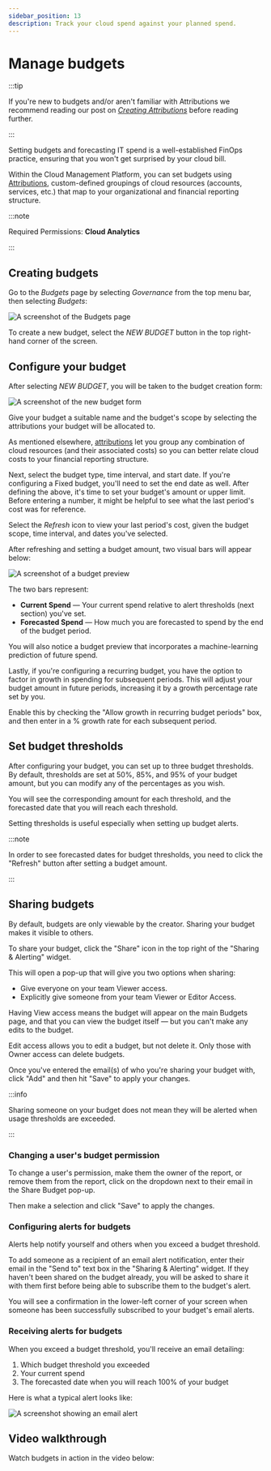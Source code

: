 ```yaml
---
sidebar_position: 13
description: Track your cloud spend against your planned spend.
---
```


# Manage budgets

:::tip

If you're new to budgets and/or aren't familiar with Attributions we recommend reading our post on [_Creating Attributions_](attributing-cloud-spend.mdx) before reading further.

:::

Setting budgets and forecasting IT spend is a well-established FinOps practice, ensuring that you won't get surprised by your cloud bill.

Within the Cloud Management Platform, you can set budgets using [Attributions](attributing-cloud-spend.mdx), custom-defined groupings of cloud resources (accounts, services, etc.) that map to your organizational and financial reporting structure.

:::note

Required Permissions: **Cloud Analytics**

:::

## Creating budgets

Go to the _Budgets_ page by selecting _Governance_ from the top menu bar, then selecting _Budgets_:

![A screenshot of the _Budgets_ page](../../static/img/docs/cmp-budget-screen.png)

To create a new budget, select the _NEW BUDGET_ button in the top right-hand corner of the screen.

## Configure your budget

After selecting _NEW BUDGET_, you will be taken to the budget creation form:

![A screenshot of the new budget form](../../static/img/docs/cmp-new-budget.png)

Give your budget a suitable name and the budget's scope by selecting the attributions your budget will be allocated to.

As mentioned elsewhere, [attributions](attributing-cloud-spend.mdx) let you group any combination of cloud resources (and their associated costs) so you can better relate cloud costs to your financial reporting structure.

Next, select the budget type, time interval, and start date. If you're configuring a Fixed budget, you'll need to set the end date as well. After defining the above, it's time to set your budget's amount or upper limit. Before entering a number, it might be helpful to see what the last period's cost was for reference.

Select the _Refresh_ icon to view your last period's cost, given the budget scope, time interval, and dates you've selected.

After refreshing and setting a budget amount, two visual bars will appear below:

![A screenshot of a budget preview](../../static/img/docs/cmp-budget-preview.png)

The two bars represent:

- **Current Spend** &mdash; Your current spend relative to alert thresholds (next section) you've set.
- **Forecasted Spend** &mdash; How much you are forecasted to spend by the end of the budget period.

You will also notice a budget preview that incorporates a machine-learning prediction of future spend.

Lastly, if you're configuring a recurring budget, you have the option to factor in growth in spending for subsequent periods. This will adjust your budget amount in future periods, increasing it by a growth percentage rate set by you.

Enable this by checking the "Allow growth in recurring budget periods" box, and then enter in a % growth rate for each subsequent period.

## Set budget thresholds

After configuring your budget, you can set up to three budget thresholds. By default, thresholds are set at 50%, 85%, and 95% of your budget amount, but you can modify any of the percentages as you wish.

You will see the corresponding amount for each threshold, and the forecasted date that you will reach each threshold.

Setting thresholds is useful especially when setting up budget alerts.

:::note

In order to see forecasted dates for budget thresholds, you need to click the "Refresh" button after setting a budget amount.

:::

## Sharing budgets

By default, budgets are only viewable by the creator. Sharing your budget makes it visible to others.

To share your budget, click the "Share" icon in the top right of the "Sharing & Alerting" widget.

This will open a pop-up that will give you two options when sharing:

- Give everyone on your team Viewer access.
- Explicitly give someone from your team Viewer or Editor Access.

Having View access means the budget will appear on the main Budgets page, and that you can view the budget itself &mdash; but you can't make any edits to the budget.

Edit access allows you to edit a budget, but not delete it. Only those with Owner access can delete budgets.

Once you've entered the email(s) of who you're sharing your budget with, click "Add" and then hit "Save" to apply your changes.

:::info

Sharing someone on your budget does not mean they will be alerted when usage thresholds are exceeded.

:::

### Changing a user's budget permission

To change a user's permission, make them the owner of the report, or remove them from the report, click on the dropdown next to their email in the Share Budget pop-up.

Then make a selection and click "Save" to apply the changes.

### Configuring alerts for budgets

Alerts help notify yourself and others when you exceed a budget threshold.

To add someone as a recipient of an email alert notification, enter their email in the "Send to" text box in the "Sharing & Alerting" widget. If they haven't been shared on the budget already, you will be asked to share it with them first before being able to subscribe them to the budget's alert.

You will see a confirmation in the lower-left corner of your screen when someone has been successfully subscribed to your budget's email alerts.

### Receiving alerts for budgets

When you exceed a budget threshold, you'll receive an email detailing:

1. Which budget threshold you exceeded
2. Your current spend
3. The forecasted date when you will reach 100% of your budget

Here is what a typical alert looks like:

![A screenshot showing an email alert](../../static/img/docs/email-budget-alert.png)

## Video walkthrough

Watch budgets in action in the video below:


<LoomEmbed id="3588cdf27fd84f7fab8e96ea91b7d7f9" />
